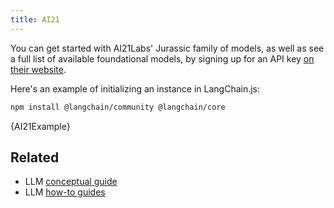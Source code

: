 ```yaml
---
title: AI21
---
```


You can get started with AI21Labs' Jurassic family of models, as well as see a full list of available foundational models, by signing up for an API key [on their website](https://www.ai21.com/).

Here's an example of initializing an instance in LangChain.js:


<IntegrationInstallTooltip></IntegrationInstallTooltip>

```bash npm2yarn
npm install @langchain/community @langchain/core
```


<CodeBlock language="typescript">{AI21Example}</CodeBlock>

## Related

- LLM [conceptual guide](/oss/python/concepts/text_llms)
- LLM [how-to guides](/oss/python/how-to/#llms)
